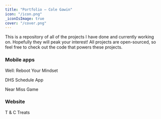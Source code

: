 ```yaml
---
title: "Portfolio — Cole Gawin"
icon: "/icon.png"
_iconIsImage: true
cover: "/cover.png"
---
```


This is a repository of all of the projects I have done and currently working on. Hopefully they will peak your interest! All projects are open-sourced, so feel free to check out the code that powers these projects.

### Mobile apps

<PageLink icon="😀" color="yellow" to="well-app">

Well: Reboot Your Mindset

</PageLink>

<PageLink icon="🗓" color="red" to="dhs-schedule-app">

DHS Schedule App

</PageLink>

<PageLink icon="🧮" color="gray" to="near-miss">

Near Miss Game

</PageLink>

### Website

<PageLink icon="🐕" color="blue" to="t-and-c-treats">

T & C Treats

</PageLink>
